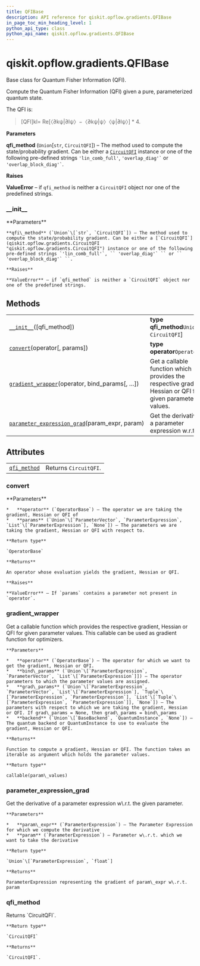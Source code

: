 ```yaml
---
title: QFIBase
description: API reference for qiskit.opflow.gradients.QFIBase
in_page_toc_min_heading_level: 1
python_api_type: class
python_api_name: qiskit.opflow.gradients.QFIBase
---
```


# qiskit.opflow\.gradients.QFIBase

<Class id="qiskit.opflow.gradients.QFIBase" isDedicatedPage={true} github="https://github.com/qiskit/qiskit/tree/stable/0.17/qiskit/opflow/gradients/qfi_base.py" signature="QFIBase(qfi_method='lin_comb_full')" modifiers="class">
  Base class for Quantum Fisher Information (QFI).

  Compute the Quantum Fisher Information (QFI) given a pure, parameterized quantum state.

  The QFI is:

  > \[QFI]kl= Re\[〈∂kψ|∂lψ〉−〈∂kψ|ψ〉〈ψ|∂lψ〉] \* 4.

  **Parameters**

  **qfi\_method** (`Union`\[`str`, `CircuitQFI`]) – The method used to compute the state/probability gradient. Can be either a [`CircuitQFI`](qiskit.opflow.gradients.CircuitQFI "qiskit.opflow.gradients.CircuitQFI") instance or one of the following pre-defined strings `'lin_comb_full'`, `` 'overlap_diag'` `` or `` 'overlap_block_diag'` ``.

  **Raises**

  **ValueError** – if `qfi_method` is neither a `CircuitQFI` object nor one of the predefined strings.

  ### \_\_init\_\_

  <Function id="qiskit.opflow.gradients.QFIBase.__init__" signature="__init__(qfi_method='lin_comb_full')">
    **Parameters**

    **qfi\_method** (`Union`\[`str`, `CircuitQFI`]) – The method used to compute the state/probability gradient. Can be either a [`CircuitQFI`](qiskit.opflow.gradients.CircuitQFI "qiskit.opflow.gradients.CircuitQFI") instance or one of the following pre-defined strings `'lin_comb_full'`, `` 'overlap_diag'` `` or `` 'overlap_block_diag'` ``.

    **Raises**

    **ValueError** – if `qfi_method` is neither a `CircuitQFI` object nor one of the predefined strings.
  </Function>

  ## Methods

  |                                                                                                                                                                           |                                                                                                            |
  | ------------------------------------------------------------------------------------------------------------------------------------------------------------------------- | ---------------------------------------------------------------------------------------------------------- |
  | [`__init__`](#qiskit.opflow.gradients.QFIBase.__init__ "qiskit.opflow.gradients.QFIBase.__init__")(\[qfi\_method])                                                        | **type qfi\_method**`Union`\[`str`, `CircuitQFI`]                                                          |
  | [`convert`](#qiskit.opflow.gradients.QFIBase.convert "qiskit.opflow.gradients.QFIBase.convert")(operator\[, params])                                                      | **type operator**`OperatorBase`                                                                            |
  | [`gradient_wrapper`](#qiskit.opflow.gradients.QFIBase.gradient_wrapper "qiskit.opflow.gradients.QFIBase.gradient_wrapper")(operator, bind\_params\[, …])                  | Get a callable function which provides the respective gradient, Hessian or QFI for given parameter values. |
  | [`parameter_expression_grad`](#qiskit.opflow.gradients.QFIBase.parameter_expression_grad "qiskit.opflow.gradients.QFIBase.parameter_expression_grad")(param\_expr, param) | Get the derivative of a parameter expression w\.r.t.                                                       |

  ## Attributes

  |                                                                                                          |                       |
  | -------------------------------------------------------------------------------------------------------- | --------------------- |
  | [`qfi_method`](#qiskit.opflow.gradients.QFIBase.qfi_method "qiskit.opflow.gradients.QFIBase.qfi_method") | Returns `CircuitQFI`. |

  ### convert

  <Function id="qiskit.opflow.gradients.QFIBase.convert" signature="convert(operator, params=None)" modifiers="abstract">
    **Parameters**

    *   **operator** (`OperatorBase`) – The operator we are taking the gradient, Hessian or QFI of
    *   **params** (`Union`\[`ParameterVector`, `ParameterExpression`, `List`\[`ParameterExpression`], `None`]) – The parameters we are taking the gradient, Hessian or QFI with respect to.

    **Return type**

    `OperatorBase`

    **Returns**

    An operator whose evaluation yields the gradient, Hessian or QFI.

    **Raises**

    **ValueError** – If `params` contains a parameter not present in `operator`.
  </Function>

  ### gradient\_wrapper

  <Function id="qiskit.opflow.gradients.QFIBase.gradient_wrapper" signature="gradient_wrapper(operator, bind_params, grad_params=None, backend=None)">
    Get a callable function which provides the respective gradient, Hessian or QFI for given parameter values. This callable can be used as gradient function for optimizers.

    **Parameters**

    *   **operator** (`OperatorBase`) – The operator for which we want to get the gradient, Hessian or QFI.
    *   **bind\_params** (`Union`\[`ParameterExpression`, `ParameterVector`, `List`\[`ParameterExpression`]]) – The operator parameters to which the parameter values are assigned.
    *   **grad\_params** (`Union`\[`ParameterExpression`, `ParameterVector`, `List`\[`ParameterExpression`], `Tuple`\[`ParameterExpression`, `ParameterExpression`], `List`\[`Tuple`\[`ParameterExpression`, `ParameterExpression`]], `None`]) – The parameters with respect to which we are taking the gradient, Hessian or QFI. If grad\_params = None, then grad\_params = bind\_params
    *   **backend** (`Union`\[`BaseBackend`, `QuantumInstance`, `None`]) – The quantum backend or QuantumInstance to use to evaluate the gradient, Hessian or QFI.

    **Returns**

    Function to compute a gradient, Hessian or QFI. The function takes an iterable as argument which holds the parameter values.

    **Return type**

    callable(param\_values)
  </Function>

  ### parameter\_expression\_grad

  <Function id="qiskit.opflow.gradients.QFIBase.parameter_expression_grad" signature="parameter_expression_grad(param_expr, param)" modifiers="static">
    Get the derivative of a parameter expression w\.r.t. the given parameter.

    **Parameters**

    *   **param\_expr** (`ParameterExpression`) – The Parameter Expression for which we compute the derivative
    *   **param** (`ParameterExpression`) – Parameter w\.r.t. which we want to take the derivative

    **Return type**

    `Union`\[`ParameterExpression`, `float`]

    **Returns**

    ParameterExpression representing the gradient of param\_expr w\.r.t. param
  </Function>

  ### qfi\_method

  <Function id="qiskit.opflow.gradients.QFIBase.qfi_method" signature="qfi_method" modifiers="property">
    Returns `CircuitQFI`.

    **Return type**

    `CircuitQFI`

    **Returns**

    `CircuitQFI`.
  </Function>
</Class>

